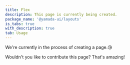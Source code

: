 ```yaml
---
title: Flex
description: This page is currently being created.
package_name: '@yamada-ui/layouts'
is_tabs: true
with_description: true
tab: Usage
---
```


We're currently in the process of creating a page.😘

Wouldn't you like to contribute this page? That's amazing!
